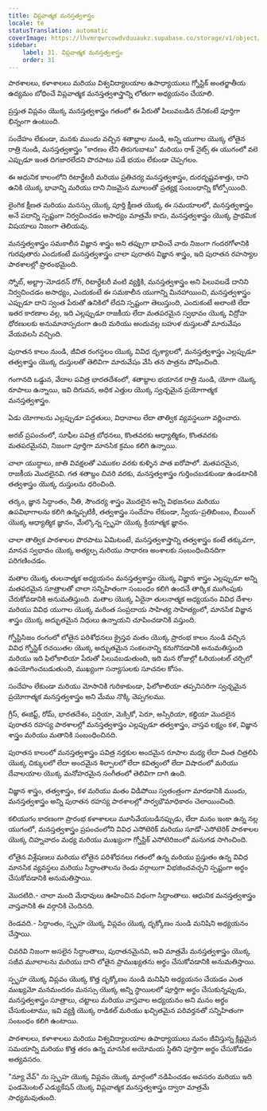 ```yaml
---
title: విప్లవాత్మక మనస్తత్వశాస్త్రం
locale: te
statusTranslation: automatic
coverImage: https://lhvmrqwrcowdvduuaukz.supabase.co/storage/v1/object/public/strapi-uploads/small_cover-educacion-fundamental.webp-2d51a7828a2b1309555be27f7e2a61a0.webp
sidebar:
    label: 31. విప్లవాత్మక మనస్తత్వశాస్త్రం
    order: 31
---
```

పాఠశాలలు, కళాశాలలు మరియు విశ్వవిద్యాలయాల ఉపాధ్యాయులు గ్నోస్టిక్ అంతర్జాతీయ ఉద్యమం బోధించే విప్లవాత్మక మనస్తత్వశాస్త్రాన్ని లోతుగా అధ్యయనం చేయాలి.

ప్రస్తుత విప్లవం యొక్క మనస్తత్వశాస్త్రం గతంలో ఈ పేరుతో పిలువబడిన దేనికంటే పూర్తిగా భిన్నంగా ఉంటుంది.

సందేహం లేకుండా, మనకు ముందు వచ్చిన శతాబ్దాల నుండి, అన్ని యుగాల యొక్క లోతైన రాత్రి నుండి, మనస్తత్వశాస్త్రం "కారణం లేని తిరుగుబాటు" మరియు రాక్ నైట్స్ ఈ యుగంలో వలె ఎప్పుడూ ఇంత దిగజారలేదని పొరపాటు పడే భయం లేకుండా చెప్పగలం.

ఈ ఆధునిక కాలంలోని రిటార్డేటరీ మరియు ప్రతిచర్య మనస్తత్వశాస్త్రం, దురదృష్టవశాత్తు, దాని ఉనికి యొక్క భావాన్ని మరియు దాని నిజమైన మూలంతో ప్రత్యక్ష సంబంధాన్ని కోల్పోయింది.

లైంగిక క్షీణత మరియు మనస్సు యొక్క పూర్తి క్షీణత యొక్క ఈ సమయాలలో, మనస్తత్వశాస్త్రం అనే పదాన్ని స్పష్టంగా నిర్వచించడం అసాధ్యం మాత్రమే కాదు, మనస్తత్వశాస్త్రం యొక్క ప్రాథమిక విషయాలు నిజంగా తెలియవు.

మనస్తత్వశాస్త్రం సమకాలీన విజ్ఞాన శాస్త్రం అని తప్పుగా భావించే వారు నిజంగా గందరగోళానికి గురవుతారు ఎందుకంటే మనస్తత్వశాస్త్రం చాలా పురాతన విజ్ఞాన శాస్త్రం, ఇది పురాతన రహస్యాల పాఠశాలల్లో ప్రారంభమైంది.

స్నోబ్, అల్ట్రా-మోడరన్ రోగ్, రిటార్డేటరీ వంటి వ్యక్తికి, మనస్తత్వశాస్త్రం అని పిలువబడే దానిని నిర్వచించడం అసాధ్యం, ఎందుకంటే ఈ సమకాలీన యుగాన్ని మినహాయించి, మనస్తత్వశాస్త్రం ఎప్పుడూ దాని స్వంత పేరుతో ఉనికిలో లేదని స్పష్టంగా తెలుస్తుంది, ఎందుకంటే అలాంటి లేదా ఇతర కారణాల వల్ల, ఇది ఎల్లప్పుడూ రాజకీయ లేదా మతపరమైన స్వభావం యొక్క విద్రోహ ధోరణులకు అనుమానాస్పదంగా ఉంది మరియు అందువల్ల బహుళ దుస్తులతో మారువేషం వేయవలసి వచ్చింది.

పురాతన కాలం నుండి, జీవిత రంగస్థలం యొక్క వివిధ దృశ్యాలలో, మనస్తత్వశాస్త్రం ఎల్లప్పుడూ తత్వశాస్త్రం యొక్క దుస్తులతో తెలివిగా మారువేషం వేసి తన పాత్రను పోషించింది.

గంగానది ఒడ్డున, వేదాల పవిత్ర భారతదేశంలో, శతాబ్దాల భయానక రాత్రి నుండి, యోగా యొక్క రూపాలు ఉన్నాయి, ఇవి దిగువన, అధిక ఎత్తుల యొక్క స్వచ్ఛమైన ప్రయోగాత్మక మనస్తత్వశాస్త్రం.

ఏడు యోగాలను ఎల్లప్పుడూ పద్ధతులు, విధానాలు లేదా తాత్విక వ్యవస్థలుగా వర్ణించారు.

అరబ్ ప్రపంచంలో, సూఫీల పవిత్ర బోధనలు, కొంతవరకు ఆధ్యాత్మికం, కొంతవరకు మతపరమైనవి, నిజంగా పూర్తిగా మానసిక క్రమం కలిగి ఉన్నాయి.

చాలా యుద్ధాలు, జాతి వివక్షలతో ఎముకల వరకు కుళ్ళిన పాత ఐరోపాలో. మతపరమైన, రాజకీయ మొదలైనవి. గత శతాబ్దం చివరి వరకు, మనస్తత్వశాస్త్రం గుర్తించబడకుండా ఉండటానికి తత్వశాస్త్రం యొక్క దుస్తులను ధరించింది.

తర్కం, జ్ఞాన సిద్ధాంతం, నీతి, సౌందర్య శాస్త్రం మొదలైన అన్ని విభజనలు మరియు ఉపవిభాగాలను కలిగి ఉన్నప్పటికీ, తత్వశాస్త్రం సందేహం లేకుండా, స్వీయ-ప్రతిబింబం, బీయింగ్ యొక్క ఆధ్యాత్మిక జ్ఞానం, మేల్కొన్న స్పృహ యొక్క క్రియాత్మక జ్ఞానం.

చాలా తాత్విక పాఠశాలల పొరపాటు ఏమిటంటే, మనస్తత్వశాస్త్రాన్ని తత్వశాస్త్రం కంటే తక్కువగా, మానవ స్వభావం యొక్క అత్యల్ప మరియు సాధారణ అంశాలకు సంబంధించినదిగా పరిగణించడం.

మతాల యొక్క తులనాత్మక అధ్యయనం మనస్తత్వశాస్త్రం యొక్క విజ్ఞాన శాస్త్రం ఎల్లప్పుడూ అన్ని మతపరమైన సూత్రాలతో చాలా సన్నిహితంగా సంబంధం కలిగి ఉందనే తార్కిక ముగింపుకు చేరుకోవడానికి అనుమతిస్తుంది. మతాల యొక్క ఏదైనా తులనాత్మక అధ్యయనం వివిధ దేశాల మరియు వివిధ యుగాల యొక్క మరింత సంప్రదాయ సాహిత్య సాహిత్యంలో, మానసిక విజ్ఞాన శాస్త్రం యొక్క అద్భుతమైన నిధులు ఉన్నాయని చూపించడానికి వస్తుంది.

గ్నోస్టిసిజం రంగంలో లోతైన పరిశోధనలు క్రైస్తవ మతం యొక్క ప్రారంభ కాలం నుండి వచ్చిన వివిధ గ్నోస్టిక్ రచయితల యొక్క అద్భుతమైన సంకలనాన్ని కనుగొనడానికి అనుమతిస్తుంది మరియు ఇది ఫిలోకాలియా పేరుతో పిలువబడుతుంది, ఇది మన రోజుల్లో ఓరియంటల్ చర్చిలో ఉపయోగించబడుతుంది, ముఖ్యంగా సన్యాసులకు సూచనల కోసం.

సందేహం లేకుండా మరియు మోసానికి గురికాకుండా, ఫిలోకాలియా తప్పనిసరిగా స్వచ్ఛమైన ప్రయోగాత్మక మనస్తత్వశాస్త్రం అని మేము నొక్కి చెప్పగలము.

గ్రీస్, ఈజిప్ట్, రోమ్, భారతదేశం, పర్షియా, మెక్సికో, పెరూ, అస్సిరియా, కల్డియా మొదలైన పురాతన రహస్య పాఠశాలల్లో మనస్తత్వశాస్త్రం ఎల్లప్పుడూ తత్వశాస్త్రం, వాస్తవ లక్ష్యం కళ, విజ్ఞాన శాస్త్రం మరియు మతానికి సంబంధించినది.

పురాతన కాలంలో మనస్తత్వశాస్త్రం పవిత్ర నర్తకుల అందమైన రూపాల మధ్య లేదా వింత చిత్రలిపి యొక్క చిక్కులలో లేదా అందమైన శిల్పాలలో లేదా కవిత్వంలో లేదా విషాదంలో మరియు దేవాలయాల యొక్క మనోహరమైన సంగీతంలో తెలివిగా దాగి ఉంది.

విజ్ఞాన శాస్త్రం, తత్వశాస్త్రం, కళ మరియు మతం విడిపోయి స్వతంత్రంగా మారడానికి ముందు, మనస్తత్వశాస్త్రం అన్ని పురాతన రహస్య పాఠశాలల్లో సార్వభౌమాధికారం చెలాయించింది.

కలియుగం కారణంగా ప్రారంభ కళాశాలలు మూసివేయబడినప్పుడు, లేదా మనం ఇంకా ఉన్న నల్ల యుగంలో, మనస్తత్వశాస్త్రం ప్రపంచంలోని వివిధ ఎసోటెరిక్ మరియు సూడో-ఎసోటెరిక్ పాఠశాలల యొక్క చిహ్నవాదం మధ్య మరియు ముఖ్యంగా గ్నోస్టిక్ ఎసోటెరిజంలో మనుగడ సాగించింది.

లోతైన విశ్లేషణలు మరియు లోతైన పరిశోధనలు గతంలో ఉన్న మరియు ప్రస్తుతం ఉన్న వివిధ మానసిక వ్యవస్థలు మరియు సిద్ధాంతాలను రెండు వర్గాలుగా విభజించవచ్చని స్పష్టంగా అర్థం చేసుకోవడానికి అనుమతిస్తాయి.

మొదటిది.- చాలా మంది మేధావులు ఊహించిన విధంగా సిద్ధాంతాలు. ఆధునిక మనస్తత్వశాస్త్రం వాస్తవానికి ఈ వర్గానికి చెందినది.

రెండవది.- సిద్ధాంతం, స్పృహ యొక్క విప్లవం యొక్క దృక్కోణం నుండి మనిషిని అధ్యయనం చేస్తాయి.

చివరివి నిజంగా అసలైన సిద్ధాంతాలు, పురాతనమైనవి, అవి మాత్రమే మనస్తత్వశాస్త్రం యొక్క సజీవ మూలాలను మరియు దాని లోతైన ప్రాముఖ్యతను అర్థం చేసుకోవడానికి అనుమతిస్తాయి.

స్పృహ యొక్క విప్లవం యొక్క కొత్త దృక్కోణం నుండి మనిషిని అధ్యయనం చేయడం ఎంత ముఖ్యమో మనమందరం మనస్సు యొక్క అన్ని స్థాయిలలో పూర్తిగా అర్థం చేసుకున్నప్పుడు, మనస్తత్వశాస్త్రం సూత్రాలు, చట్టాలు మరియు వాస్తవాల అధ్యయనం అని మనం అర్థం చేసుకుంటాము, ఇవి వ్యక్తి యొక్క రాడికల్ మరియు ఖచ్చితమైన పరివర్తనతో సన్నిహితంగా సంబంధం కలిగి ఉంటాయి.

పాఠశాలలు, కళాశాలలు మరియు విశ్వవిద్యాలయాల ఉపాధ్యాయులు మనం జీవిస్తున్న క్లిష్టమైన సమయాన్ని మరియు కొత్త తరం ఉన్న మానసిక అయోమయ స్థితిని పూర్తిగా అర్థం చేసుకోవడం అత్యవసరం.

"న్యూ వేవ్" ను స్పృహ యొక్క విప్లవం యొక్క మార్గంలో నడిపించడం అవసరం మరియు ఇది ఫండమెంటల్ ఎడ్యుకేషన్ యొక్క విప్లవాత్మక మనస్తత్వశాస్త్రం ద్వారా మాత్రమే సాధ్యమవుతుంది.

